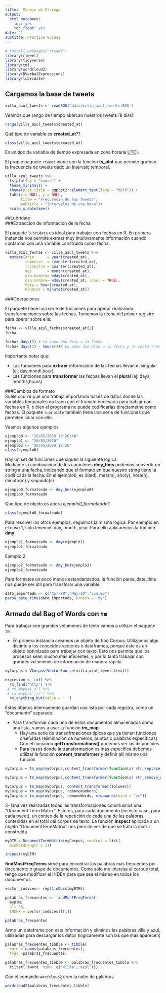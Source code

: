 ```yaml
---
title:  Manejo de Strings
output:
  html_notebook:
    toc: yes
    toc_float: yes
date: ""
subtitle: Práctica Guiada
---
```




```r
# install.packages("rtweet")
library(rtweet)
library(tidyverse)
library(tm)
library(wordcloud2)
library(RVerbalExpressions)
library(lubridate)
```

## Cargamos la base de tweets

```r
villa_azul_tweets <- readRDS('data/villa_azul_tweets.RDS')
```
Veamos que rango de tiempo abarcan nuestros tweets (8 días)
```r
range(villa_azul_tweets$created_at)
```
Qué tipo de variable es **created_at**??
```r
class(villa_azul_tweets$created_at)
```
Es un tipo de variable de tiempo expresada en  zona horaria [UTC](https://time.is/UTC)). 

El propio paquete `rtweet` viene con la función **ts_plot** que permite  graficar la frecuencia de tweets dado un intervalo temporal. 
```r
villa_azul_tweets %>% 
  ts_plot(by = "hours") +
  theme_minimal() +
  theme(plot.title = ggplot2::element_text(face = "bold")) +
  labs(x = NULL, y = NULL,
       title = "Frecuencia de los tweets",
       subtitle = "Intervalos de una hora")+
  scale_x_datetime()

```
##Lubridate     
###Extraccion de informacion de la fecha      

El paquete `lubridate` es ideal para trabajar con fechas en R. En primera instancia nos permite extraer muy intuitivamente información cuando contamos con una variable construida como fecha.   

```r
villa_azul_fechas <- villa_azul_tweets %>% 
  mutate(anio      = year(created_at),
         semestre  = semester(created_at),
         trimestre = quarter(created_at),
         mes       = month(created_at),
         dia.numero= wday(created_at),
         dia.nombre= wday(created_at, label = TRUE),
         hora = hour(created_at),
         minutos = minute(created_at))

```

###Operaciones                 

El paquete tiene una serie de funciones para operar realizando transformaciones sobre las fechas. Tomemos la fecha del primer registro para operar sobre ella: 
```r
fecha <- villa_azul_fechas$created_at[1]
fecha
```

```r
fecha+ days(2) # Le sumo dos días a la fecha
fecha+ days(2) - hours(3)# Le sumo dos días a la fecha y le resto tres horas
```
Importante notar que:         

- Las funciones para **extraer** informacion de las fechas llevan el singular (ej: day,month,hour)
- Las funciones para **transformar** las fechas llevan el **plural** (ej: days, months,hours)       

###Cambios de formato        
Suele ocurrir que uno trabaja importando bases de datos donde las variables temporales no traen con el formato necesario para trabjar con fechas en R, o bien el programa no puede codificarlas directametne como fechas. El paquete `lubridate` también tiene una serie de funciones que permiten lidiar con ello.    

Veamos algunos ejemplos    
```r
ejemplo0 <- "20/05/2020 18:20:40"
ejemplo1 <- "20/05/2020"
ejemplo2 <- "20/05/2020 18:20"
class(ejemplo0)

```
Hay un set de funciones que siguen la siguiente lógica:          
Mediante la combinacion de los caracteres **dmy_hms** podemos convertir un string a una fecha, indicando que el formato en que nuestro string tiene la codificada la fecha. En el ejemplo0, es día(d), mes(m), año(y), hora(h), minuto(m) y segundo(s)

 
```r
ejemplo0_formateado <- dmy_hms(ejemplo0)
ejemplo0_formateado
```
Que tipo de objeto es ahora *ejemplo0_formateado*?
```r
class(ejemplo0_formateado)
```
Para resolver los otros ejemplos, seguimos la misma lógica. Por ejemplo en el caso 1, solo tenemos day, month, year. Para ello aplicaremos la función **dmy**

```r
ejemplo1_formateado <- dmy(ejemplo1)
ejemplo1_formateado
```
Ejemplo 2:
```r
ejemplo2_formateado <- dmy_hm(ejemplo2)
ejemplo2_formateado
```

Para formatos un poco menos estandarizados, la función parse_date_time nos puede ser útil para transforar una variable.
```r
dato_importado <- c("Apr-20","May-20","Jun-20") 
parse_date_time(dato_importado, orders = 'my')

```

## Armado del Bag of Words con `tm`

Para trabajar con grandes volumenes de texto vamos a utilizar el paquete `tm`:        

- En primera instancia creamos un objeto de tipo Corpus. Utilizamos algo distinto a los conocidos vectores o dataframes, porque este es un objeto optimizado para trabajar con texto. Esto nos permite que los procesos sean mucho más eficientes, y por lo tanto trabajar con grandes volumenes de información de manera rápida

```r
myCorpus = VCorpus(VectorSource(villa_azul_tweets$text))
```

```r
expresion <- rx() %>% 
  rx_find('http') %>% 
 # rx_maybe('s') %>% 
 # rx_maybe('://') %>% 
  rx_anything_but(value = ' ')
```


Estos objetos internamente guardan una lista por cada registro, como un "documento" separado.          

- Para transformar cada uno de estos documentos almacenados como una lista, vamos a usar la función **tm_map**.
  - Hay una serie de transofrmaciones típicas que ya tienen funciones diseñadas (eliminacion de numeros, puntos o palabras específicas) Con el comando **getTransformations()** podemos ver las disponibles
  - Para casos donde la transformacion es más específica debemos utilizar la función **content_transformer** y definir allí mismo una función.
  
```r

myCorpus = tm_map(myCorpus,content_transformer(function(x) str_replace_all(x, pattern = expresion, replacement = ' ')))

myCorpus = tm_map(myCorpus,content_transformer(function(x) str_remove_all(x, pattern = "[^[:alnum:][:blank:]]")))

myCorpus = tm_map(myCorpus, content_transformer(tolower))
myCorpus = tm_map(myCorpus, removeNumbers)
myCorpus = tm_map(myCorpus, removeWords, stopwords(kind = "es"))

```

3- Una vez realizadas todas las transformaciones construimos una "Document Term Matrix". Esto es, para cada documento (en este caso, para cada tweet), un conteo de la repetición de cada una de las palabras contenidas en el total del corpus de texto. La función **inspect** aplicada a un objeto "DocumentTermMatrix" nos permite ver de que se trata la matríz construida

```r
myDTM = DocumentTermMatrix(myCorpus, control = list(
  minWordLength = 1))

inspect(myDTM)
```


**findMostFreqTerms** sirve para encontrar las palabras más frecuentes por documento o grupo de documentos. Como sólo me interesa el corpus total, tengo que modificar el INDEX para que sea el mismo en todos los documentos.

```r
vector_indices<- rep(1,nDocs(myDTM))

palabras_frecuentes <- findMostFreqTerms(
  myDTM,
  n = 25, 
  INDEX = vector_indices)[[1]]

palabras_frecuentes
```


Armo un dataframe con esta información y eliminos las palabras villa y azul, utilizadas para descargar los datos (logicamente son las que mas aparecen)

```r
palabras_frecuentes_tibble <- tibble(
  word = names(palabras_frecuentes),
  freq =palabras_frecuentes)

palabras_frecuentes_tibble <- palabras_frecuentes_tibble %>% 
  filter(!(word  %in%  c('villa',"azul")))
```


Con el comando `wordcloud2` creo la nube de palabras
```r
wordcloud2(palabras_frecuentes_tibble)
```

